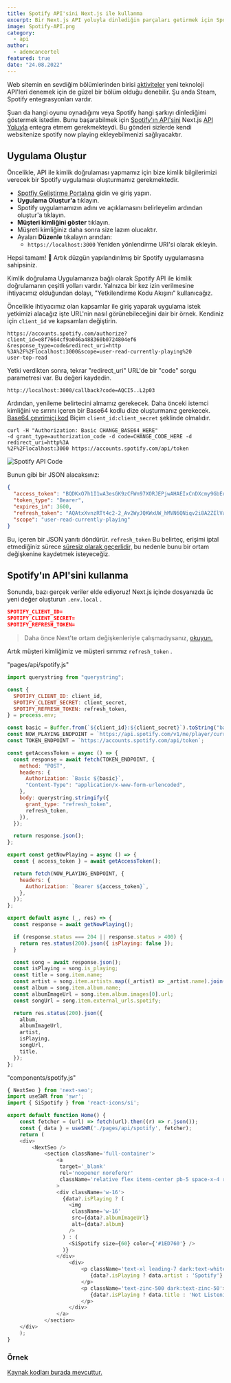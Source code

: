 ```yaml
---
title: Spotify API'sini Next.js ile kullanma
excerpt: Bir Next.js API yoluyla dinlediğin parçaları getirmek için Spotify API ile nasıl kimlik doğrulaması yapacağınızı öğrenin
image: Spotify-API.png
category:
  - api
author:
  - ademcancertel
featured: true
date: "24.08.2022"
---
```


Web sitemin en sevdiğim bölümlerinden birisi [aktiviteler](/activites) yeni teknoloji API'leri denemek için de güzel bir bölüm olduğu denebilir. Şu anda Steam, Spotify entegrasyonları vardır.

Şuan da hangi oyunu oynadığımı veya Spotify hangi şarkıyı dinlediğimi göstermek istedim. Bunu başarabilmek için [Spotify'ın API'sini](https://developer.spotify.com/documentation/web-api/) Next.js [API Yoluyla](https://nextjs.org/docs/api-routes/introduction) entegra etmem gerekmekteydi. Bu gönderi sizlerde kendi websitenize spotify now playing ekleyebilmenizi sağlıyacaktır.

## Uygulama Oluştur

Öncelikle, API ile kimlik doğrulaması yapmamız için bize kimlik bilgilerimizi verecek bir Spotify uygulaması oluşturmamız gerekmektedir.

- [Spotfiy Geliştirme Portalına](https://developer.spotify.com/dashboard/) gidin ve giriş yapın.
- **Uygulama Oluştur'a** tıklayın.
- Spotify uygulamamızın adını ve açıklamasını belirleyelim ardından oluştur'a tıklayın.
- **Müşteri kimliğini göster** tıklayın.
- Müşreti kimliğiniz daha sonra size lazım olucaktır.
- Ayaları **Düzenle** tıkalayın arından:
  - `https://localhost:3000` Yeniden yönlendirme URI'si olarak ekleyin.

Hepsi tamam! 🎉 Artık düzgün yapılandırılmış bir Spotify uygulamasına sahipsiniz.

Kimlik doğrulama
Uygulamanıza bağlı olarak Spotify API ile kimlik doğrulamanın çeşitli yolları vardır. Yalnızca bir kez izin verilmesine ihtiyacımız olduğundan dolayı, "Yetkilendirme Kodu Akışını" kullanıcağız.

Öncelikle ihtiyacımız olan kapsamlar ile giriş yaparak uygulama istek yetkimizi alacağız işte URL'nin nasıl görünebileceğini dair bir örnek. Kendiniz için `client_id` ve kapsamları değiştirin.

```
https://accounts.spotify.com/authorize?client_id=e8f7664cf9a046a488360b0724804ef6
&response_type=code&redirect_uri=http
%3A%2F%2Flocalhost:3000&scope=user-read-currently-playing%20
user-top-read
```

Yetki verdikten sonra, tekrar "redirect_uri" URL'de bir "code" sorgu parametresi var. Bu değeri kaydedin.

```
http://localhost:3000/callback?code=AQCI5..L2p03
```

Ardından, yenileme belirtecini almamız gerekecek. Daha önceki istemci kimliğini ve sırrını içeren bir Base64 kodlu dize oluşturmanız gerekecek. [Base64 çevrimiçi kod](https://www.base64encode.org/) Biçim `client_id:client_secret` şeklinde olmalıdır.

```
curl -H "Authorization: Basic CHANGE_BASE64_HERE"
-d grant_type=authorization_code -d code=CHANGE_CODE_HERE -d redirect_uri=http%3A
%2F%2Flocalhost:3000 https://accounts.spotify.com/api/token
```

![Spotify API Code](https://media.discordapp.net/attachments/1012381491684192358/1012381543978774619/terminal.png?width=768&height=403)

Bunun gibi bir JSON alacaksınız:

```json
{
  "access_token": "BQDKxO7h1I1wA3esGK9zCFWn97XORJEPjwAHAEIxCnDXcmy9GbEuPacquwWvpiM4d33gJVHVOP9KUxY8AXkpXc-_zRFZBfneHM2vEeV1Fbfr-0Mw94oimlNf77dRiyxPpm4IUVNLloUWgYcfkAO0",
  "token_type": "Bearer",
  "expires_in": 3600,
  "refresh_token": "AQAtxXvnzRTt4c2-2_Av2WyJQKWxUW_hMVN6QNiqv2i8A2ZElVarmvdhqyc8Pf-Z5n827FTFxTpHq5E3kOsrlRWM3TuJWxjVQsW0icR0zo3BXRFLt2FB2Qfj-pFaZwY-qc8",
  "scope": "user-read-currently-playing"
}
```

Bu, içeren bir JSON yanıtı döndürür. `refresh_token` Bu belirteç, erişimi iptal etmediğiniz sürece [süresiz olarak geçerlidir,](https://developer.spotify.com/community/news/2016/07/25/app-ready-token-revoke/) bu nedenle bunu bir ortam değişkenine kaydetmek isteyeceğiz.

## Spotify'ın API'sini kullanma

Sonunda, bazı gerçek veriler elde ediyoruz! Next.js içinde dosyanızda üc yeni değer oluşturun `.env.local` .

```json
SPOTIFY_CLIENT_ID=
SPOTIFY_CLIENT_SECRET=
SPOTIFY_REFRESH_TOKEN=
```

> Daha önce Next'te ortam değişkenleriyle çalışmadıysanız, [okuyun.](https://nextjs.org/docs/basic-features/environment-variables)

Artık müşteri kimliğimiz ve müşteri sırrımız `refresh_token` .

"pages/api/spotify.js"

```javascript
import querystring from "querystring";

const {
  SPOTIFY_CLIENT_ID: client_id,
  SPOTIFY_CLIENT_SECRET: client_secret,
  SPOTIFY_REFRESH_TOKEN: refresh_token,
} = process.env;

const basic = Buffer.from(`${client_id}:${client_secret}`).toString("base64");
const NOW_PLAYING_ENDPOINT = `https://api.spotify.com/v1/me/player/currently-playing`;
const TOKEN_ENDPOINT = `https://accounts.spotify.com/api/token`;

const getAccessToken = async () => {
  const response = await fetch(TOKEN_ENDPOINT, {
    method: "POST",
    headers: {
      Authorization: `Basic ${basic}`,
      "Content-Type": "application/x-www-form-urlencoded",
    },
    body: querystring.stringify({
      grant_type: "refresh_token",
      refresh_token,
    }),
  });

  return response.json();
};

export const getNowPlaying = async () => {
  const { access_token } = await getAccessToken();

  return fetch(NOW_PLAYING_ENDPOINT, {
    headers: {
      Authorization: `Bearer ${access_token}`,
    },
  });
};

export default async (_, res) => {
  const response = await getNowPlaying();

  if (response.status === 204 || response.status > 400) {
    return res.status(200).json({ isPlaying: false });
  }

  const song = await response.json();
  const isPlaying = song.is_playing;
  const title = song.item.name;
  const artist = song.item.artists.map((_artist) => _artist.name).join(", ");
  const album = song.item.album.name;
  const albumImageUrl = song.item.album.images[0].url;
  const songUrl = song.item.external_urls.spotify;

  return res.status(200).json({
    album,
    albumImageUrl,
    artist,
    isPlaying,
    songUrl,
    title,
  });
};
```

"components/spotify.js"

```javascript
{ NextSeo } from 'next-seo';
import useSWR from 'swr';
import { SiSpotify } from 'react-icons/si';

export default function Home() {
    const fetcher = (url) => fetch(url).then((r) => r.json());
    const { data } = useSWR('./pages/api/spotify', fetcher);
    return (
    <div>
        <NextSeo />
            <section className='full-container'>
                <a
                 target='_blank'
                 rel='noopener noreferer'
                 className='relative flex items-center pb-5 space-x-4 rounded-md'
                >
                <div className='w-16'>
                  {data?.isPlaying ? (
                    <img
                     className='w-16'
                     src={data?.albumImageUrl}
                     alt={data?.album}
                    />
                  ) : (
                    <SiSpotify size={60} color={'#1ED760'} />
                  )}
                </div>
                    <div>
                        <p className='text-xl leading-7 dark:text-white text-black'>
                           {data?.isPlaying ? data.artist : 'Spotify'}
                        </p>
                        <p className='text-zinc-500 dark:text-zinc-50'>
                           {data?.isPlaying ? data.title : 'Not Listening'}
                        </p>
                    </div>
                </a>
            </section>
    </div>
    );
}
```

### Örnek

[Kaynak kodları burada mevcuttur.](https://github.com/AdemCanCertel)
